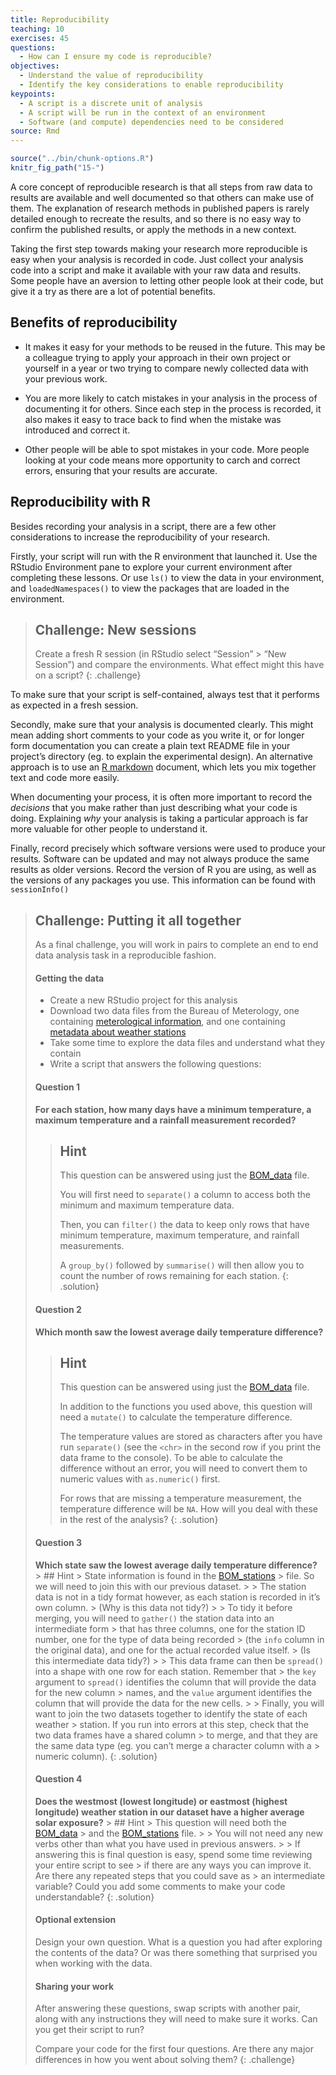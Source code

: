 ```yaml
---
title: Reproducibility 
teaching: 10
exercises: 45
questions: 
  - How can I ensure my code is reproducible?
objectives:
  - Understand the value of reproducibility
  - Identify the key considerations to enable reproducibility
keypoints:
  - A script is a discrete unit of analysis
  - A script will be run in the context of an environment
  - Software (and compute) dependencies need to be considered
source: Rmd
---
```


```r
source("../bin/chunk-options.R")
knitr_fig_path("15-")
```

A core concept of reproducible research is that all steps from raw data to results are available
and well documented so that others can make use of them. The explanation of research methods in 
published papers is rarely detailed enough to recreate the results, and so there is no easy way to
confirm the published results, or apply the methods in a new context. 

Taking the first step towards making your research more reproducible is easy when your analysis is 
recorded in code. Just collect your analysis code into a script and make it available with
your raw data and results. Some people have an aversion to letting other people look at their code,
but give it a try as there are a lot of potential benefits.

## Benefits of reproducibility

* It makes it easy for your methods to be reused in the future. This may be a colleague trying to 
apply your approach in their own project or yourself in a year or two trying to compare newly
collected data with your previous work.

* You are more likely to catch mistakes in your analysis in the process of documenting it for others.
Since each step in the process is recorded, it also makes it easy to trace back to find when the 
mistake was introduced and correct it.

* Other people will be able to spot mistakes in your code. More people looking at your code means 
more opportunity to carch and correct errors, ensuring that your results are accurate.

## Reproducibility with R

Besides recording your analysis in a script, there are a few other considerations to increase the
reproducibility of your research.

Firstly, your script will run with the R environment that launched it. Use the RStudio Environment 
pane to explore your current environment after completing these lessons. Or use `ls()` to view the 
data in your environment, and `loadedNamespaces()` to view the packages that are loaded in the 
environment. 

> ## Challenge: New sessions
> Create a fresh R session (in RStudio select "Session" > "New Session") and compare the environments.
> What effect might this have on a script?
{: .challenge}

To make sure that your script is self-contained, always test that it performs as expected in a 
fresh session.

Secondly, make sure that your analysis is documented clearly. This might mean adding short comments 
to your code as you write it, or for longer form documentation you can create a plain text README 
file in your project's directory (eg. to explain the experimental design). An alternative approach
is to use an [R markdown](https://rmarkdown.rstudio.com) document, which lets you mix together text 
and code more easily. 

When documenting your process, it is often more important to record the *decisions* that you make
rather than just describing what your code is doing. Explaining *why* your analysis is taking a 
particular approach is far more valuable for other people to understand it.

Finally, record precisely which software versions were used to produce your results. Software can
be updated and may not always produce the same results as older versions. Record the version of R
you are using, as well as the versions of any packages you use. This information can be found with
`sessionInfo()`

> ## Challenge: Putting it all together
> As a final challenge, you will work in pairs to complete an end to end data analysis task in a 
> reproducible fashion.
> 
> #### Getting the data
> - Create a new RStudio project for this analysis
> - Download two data files from the Bureau of Meterology, one containing 
> [meterological information]({{ page.root }}{% link data/BOM_data.csv %}), and one containing 
> [metadata about weather stations]({{ page.root }}{% link data/BOM_stations.csv %})
> - Take some time to explore the data files and understand what they contain
> - Write a script that answers the following questions:
> 
> #### Question 1
> **For each station, how many days have a minimum temperature, a maximum temperature and 
> a rainfall measurement recorded?**
>
> > ## Hint
> > This question can be answered using just the [BOM_data]({{ page.root }}{% link data/BOM_data.csv %})
> > file.
> > 
> > You will first need to `separate()` a column to access both the minimum and maximum temperature
> > data.
> > 
> > Then, you can `filter()` the data to keep only rows that have minimum temperature, 
> > maximum temperature, and rainfall measurements.
> >
> > A `group_by()` followed by `summarise()` will then allow you to count the number of rows remaining
> > for each station.
> {: .solution}
>
> #### Question 2
> **Which month saw the lowest average daily temperature difference?**
> 
> > ## Hint
> > This question can be answered using just the [BOM_data]({{ page.root }}{% link data/BOM_data.csv %})
> > file.
> > 
> > In addition to the functions you used above, this question will need a `mutate()` to calculate
> > the temperature difference.
> > 
> > The temperature values are stored as characters after you have run `separate()` (see
> > the `<chr>` in the second row if you print the data frame to the console). To be able to calculate
> > the difference without an error, you will need to convert them to numeric values with 
> > `as.numeric()` first.
> >
> > For rows that are missing a temperature measurement, the temperature difference will be `NA`.
> > How will you deal with these in the rest of the analysis?
> {: .solution}
> 
> #### Question 3
> **Which state saw the lowest average daily temperature difference?**
> > ## Hint
> > State information is found in the [BOM_stations]({{ page.root }}{% link data/BOM_stations.csv %}) 
> > file. So we will need to join this with our previous dataset.
> > 
> > The station data is not in a tidy format however, as each station is recorded in it's own column.
> > (Why is this data not tidy?)
> > 
> > To tidy it before merging, you will need to `gather()` the station data into an intermediate form
> > that has three columns, one for the station ID number, one for the type of data being recorded 
> > (the `info` column in the original data), and one for the actual recorded value itself. 
> > (Is this intermediate data tidy?)
> > 
> > This data frame can then be `spread()` into a shape with one row for each station. Remember that
> > the `key` argument to `spread()` identifies the column that will provide the data for the new column
> > names, and the `value` argument identifies the column that will provide the data for the new cells.
> > 
> > Finally, you will want to join the two datasets together to identify the state of each weather
> > station. If you run into errors at this step, check that the two data frames have a shared column
> > to merge, and that they are the same data type (eg. you can't merge a character column with a
> > numeric column).
> {: .solution}
> 
> #### Question 4
> **Does the westmost (lowest longitude) or eastmost (highest longitude) weather station in our 
> dataset have a higher average solar exposure?**
> > ## Hint
> > This question will need both the [BOM_data]({{ page.root }}{% link data/BOM_data.csv %})
> > and the [BOM_stations]({{ page.root }}{% link data/BOM_stations.csv %}) file.
> > 
> > You will not need any new verbs other than what you have used in previous answers.
> >
> > If answering this is final question is easy, spend some time reviewing your entire script to see
> > if there are any ways you can improve it. Are there any repeated steps that you could save as
> > an intermediate variable? Could you add some comments to make your code understandable?
> {: .solution}
>
> #### Optional extension
> Design your own question. What is a question you had after exploring the contents of the 
> data? Or was there something that surprised you when working with the data.
>
> #### Sharing your work
> After answering these questions, swap scripts with another pair, along with any instructions they 
> will need to make sure it works. Can you get their script to run?
> 
> Compare your code for the first four questions. Are there any major differences in how you went
> about solving them?
{: .challenge}
